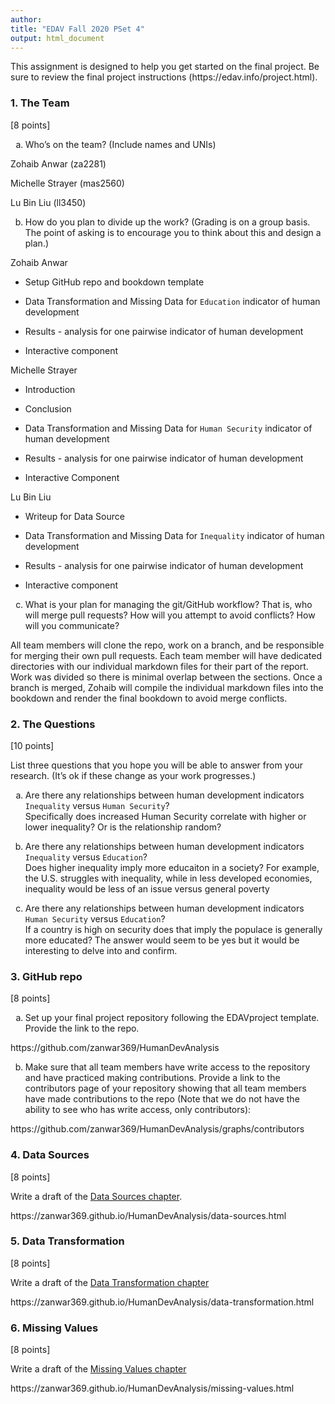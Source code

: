 ```yaml
---
author:
title: "EDAV Fall 2020 PSet 4"
output: html_document
---
```


This assignment is designed to help you get started on the final project. Be sure to review the final project instructions (https://edav.info/project.html).
    
### 1. The Team

[8 points]

a) Who's on the team? (Include names and UNIs)

Zohaib Anwar (za2281)

Michelle Strayer (mas2560)

Lu Bin Liu (ll3450)

b) How do you plan to divide up the work? (Grading is on a group basis. The point of asking is to encourage you to think about this and design a plan.)

Zohaib Anwar 

* Setup GitHub repo and bookdown template

* Data Transformation and Missing Data for `Education` indicator of human development 

* Results - analysis for one pairwise indicator of human development 

* Interactive component

Michelle Strayer 

* Introduction

* Conclusion

* Data Transformation and Missing Data for `Human Security` indicator of human development

* Results - analysis for one pairwise indicator of human development 

* Interactive Component

Lu Bin Liu

* Writeup for Data Source 

* Data Transformation and Missing Data for `Inequality` indicator of human development

* Results - analysis for one pairwise indicator of human development 

* Interactive component


c) What is your plan for managing the git/GitHub workflow? That is, who will merge pull requests? How will you attempt to avoid conflicts? How will you communicate?

All team members will clone the repo, work on a branch, and be responsible for merging their own pull requests. Each team member will have dedicated directories with our individual markdown files for their part of the report. Work was divided so there is minimal overlap between the sections. Once a branch is merged, Zohaib will compile the individual markdown files into the bookdown and render the final bookdown to avoid merge conflicts. 

### 2. The Questions

[10 points]

List three questions that you hope you will be able to answer from your research. (It's ok if these change as your work progresses.)

a) Are there any relationships between human development indicators `Inequality` versus `Human Security`?   
   Specifically does increased Human Security correlate with higher or lower inequality? Or is the relationship random?
  
b) Are there any  relationships between  human development indicators `Inequality` versus `Education`?   
   Does higher inequality imply more educaiton in a society? For example, the U.S. struggles with inequality, while in less developed economies, inequality would be less of an issue versus general poverty
  
  
c) Are there any  relationships between  human development indicators `Human Security` versus `Education`?     
   If a country is high on security does that imply the populace is generally more educated? The answer would seem to be yes but it would be interesting to delve into and confirm.
  

### 3. GitHub repo

[8 points]

a) Set up your final project repository following the EDAVproject template. Provide the link to the repo.

https://github.com/zanwar369/HumanDevAnalysis 

b) Make sure that all team members have write access to the repository and have practiced making contributions. Provide a link to the contributors page of your repository showing that all team members have made contributions to the repo (Note that we do not have the ability to see who has write access, only contributors):

https://github.com/zanwar369/HumanDevAnalysis/graphs/contributors 

### 4. Data Sources

[8 points]

Write a draft of the [Data Sources chapter](https://edav.info/project#report-format).

https://zanwar369.github.io/HumanDevAnalysis/data-sources.html

### 5. Data Transformation

[8 points]

Write a draft of the [Data Transformation chapter](https://edav.info/project#report-format)

https://zanwar369.github.io/HumanDevAnalysis/data-transformation.html

### 6. Missing Values

[8 points]

Write a draft of the [Missing Values chapter](https://edav.info/project#report-format)

https://zanwar369.github.io/HumanDevAnalysis/missing-values.html

